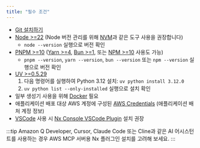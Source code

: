 ```yaml
---
title: "필수 조건"
---
```





- [Git 설치하기](https://git-scm.com/book/en/v2/Getting-Started-Installing-Git)
- [Node >=22](https://nodejs.org/en/download) (Node 버전 관리를 위해 [NVM](https://github.com/nvm-sh/nvm)과 같은 도구 사용을 권장합니다)
  - `node --version` 실행으로 버전 확인
- [PNPM >=10](https://pnpm.io/installation#using-npm) ([Yarn >=4](https://yarnpkg.com/getting-started/install), [Bun >=1](https://bun.sh/docs/installation), 또는 [NPM >=10](https://nodejs.org/en/learn/getting-started/an-introduction-to-the-npm-package-manager) 사용도 가능)
  - `pnpm --version`, `yarn --version`, `bun --version` 또는 `npm --version` 실행으로 버전 확인
- [UV >=0.5.29](https://docs.astral.sh/uv/getting-started/installation/)
  1. 다음 명령어를 실행하여 Python 3.12 설치: `uv python install 3.12.0`
  2. `uv python list --only-installed` 실행으로 설치 확인
- 일부 생성기 사용을 위해 [Docker](https://www.docker.com/) 필요
- 애플리케이션 배포 대상 AWS 계정에 구성된 [AWS Credentials](https://docs.aws.amazon.com/sdkref/latest/guide/access.html) (애플리케이션 배처 계정 정보)
- [VSCode](https://code.visualstudio.com/) 사용 시 [Nx Console VSCode Plugin](https://marketplace.visualstudio.com/items?itemName=nrwl.angular-console) 설치 권장

:::tip
Amazon Q Developer, Cursor, Claude Code 또는 Cline과 같은 AI 어시스턴트를 사용하는 경우 <Link path="/get_started/building-with-ai">AWS MCP 서버용 Nx 플러그인 설치</Link>를 고려해 보세요.
:::
